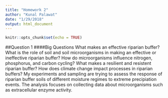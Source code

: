 ```yaml
---
title: "Homework 2"
author: "Kunal Palawat"
date: "1/29/2018"
output: html_document
---
```


```r
knitr::opts_chunk$set(echo = TRUE)
```

##Question 1
####Big Questions
What makes an effective riparian buffer?
What is the role of soil and soil microorganisms in making an effective or ineffective riparian buffer?
How do microorganisms influence nitrogen, phosphorus, and carbon cycling?
What makes a resilient and resistent riparian buffer?
How does climate change impact processes in riparian buffers?
My experiments and sampling are trying to assess the response of riparian buffer soils of different moisture regimes to extreme precipiation events. The analysis focuses on collecting data about microorganisms such as extracellular enzyme activity.



